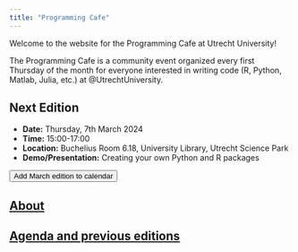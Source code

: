 ```yaml
---
title: "Programming Cafe"
---
```


Welcome to the website for the Programming Cafe at Utrecht University!

The Programming Cafe is a community event organized every first Thursday of the month for everyone interested in writing code (R, Python, Matlab, Julia, etc.) at @UtrechtUniversity.

::: {.callout-note icon=false}
## Next Edition

- **Date:** Thursday, 7th March 2024
- **Time:** 15:00-17:00
- **Location:** Buchelius Room 6.18, University Library, Utrecht Science Park
- **Demo/Presentation:** Creating your own Python and R packages

<a href='https://www.uu.nl/en/node/133008/ics' download="Programming-Cafe">
<button type="button" class="btn btn-primary btn-sm">Add March edition to calendar</button>
</a>

:::

## [About](about.qmd)

## [Agenda and previous editions](agenda.qmd)
